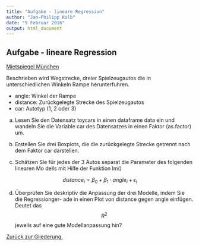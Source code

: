 ```yaml
---
title: "Aufgabe - lineare Regression"
author: "Jan-Philipp Kolb"
date: "9 Februar 2016"
output: html_document
---
```


## Aufgabe - lineare Regression

[Mietspiegel München](http://data.ub.uni-muenchen.de/2/)


Beschrieben wird Wegstrecke, dreier Spielzeugautos die in unterschiedlichen Winkeln Rampe herunterfuhren.

- angle: Winkel der Rampe
- distance: Zurückgelegte Strecke des Spielzeugautos
- car: Autotyp (1, 2 oder 3)

(a) Lesen        Sie        den        Datensatz
toycars        in        einen        dataframe
data
ein        und        wandeln        Sie        die
Variable car des        Datensatzes        in        einen        Faktor        (as.factor)        um.

(b)    Erstellen          Sie          drei          Boxplots,          die          die          zurückgelegte          Strecke          getrennt          nach          dem          Faktor car darstellen.

(c) Schätzen         Sie         für
jedes
der         3         Autos
separat
die         Parameter         des         folgenden         linearen         Mo dells
mit        Hilfe        der        Funktion lm()

$$ distance_i= \beta_0 + \beta_1 \cdot angle_i + \epsilon_i$$

(d) Überprüfen           Sie           deskriptiv           die           Anpassung           der           drei           Modelle,            indem           Sie           die           Regressionger-
ade          in          einen          Plot          von
distance
gegen
angle
einfügen. Deutet          das
$$ R^2 $$ jeweils auf eine gute Modellanpassung hin?


[Zurück zur Gliederung.](https://github.com/Japhilko/IntroR/blob/master/2016/README.md)

